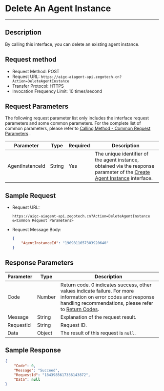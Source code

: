 # Delete An Agent Instance

---

## Description

By calling this interface, you can delete an existing agent instance.

## Request method

- Request Method: POST
- Request URL: `https://aigc-aiagent-api.zegotech.cn?Action=DeleteAgentInstance`
- Transfer Protocol: HTTPS
- Invocation Frequency Limit: 10 times/second

## Request Parameters
The following request parameter list only includes the interface request parameters and some common parameters. For the complete list of common parameters, please refer to [Calling Method - Common Request Parameters](./../Accessing%20Server%20APIs.mdx#common-parameters) .

| Parameter             | Type    | Required | Description         |
|----------------------|---------|----------|---------------------|
| AgentInstanceId      | String  | Yes      | The unique identifier of the agent instance, obtained via the response parameter of the [Create Agent Instance](./Create%20Agent%20instance.mdx) interface. |

## Sample Request

- Request URL:

    ```https
    https://aigc-aiagent-api.zegotech.cn?Action=DeleteAgentInstance
    &<Common Request Parameters>
    ```

- Request Message Body:
    ```json
    {
        "AgentInstanceId": "1909811657303920640"
    }
    ```

## Response Parameters

| Parameter | Type | Description |
|-----------|------|-------------|
| Code | Number | Return code. 0 indicates success, other values indicate failure. For more information on error codes and response handling recommendations, please refer to [Return Codes](./../Return%20codes.mdx). |
| Message | String | Explanation of the request result. |
| RequestId | String | Request ID. |
| Data | Object | The result of this request is `null`. |

## Sample Response
```json
{
    "Code": 0,
    "Message": "Succeed",
    "RequestId": "1843985617336143872",
    "Data": null
}
```